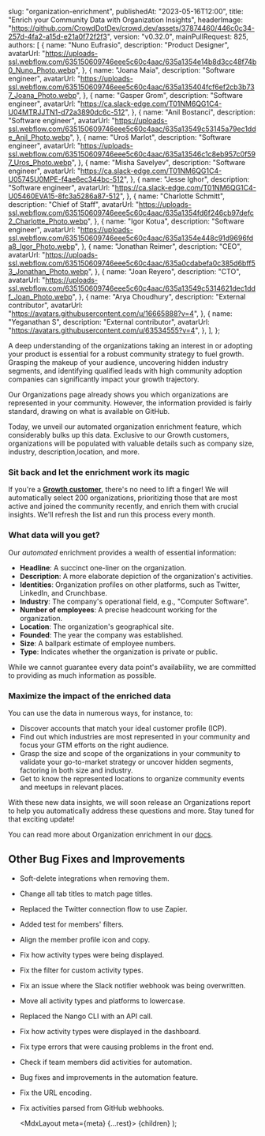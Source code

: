 
  slug: "organization-enrichment",
  publishedAt: "2023-05-16T12:00",
  title: "Enrich your Community Data with Organization Insights",
  headerImage:
    "https://github.com/CrowdDotDev/crowd.dev/assets/37874460/446c0c34-257d-4fa2-a15d-e21a0f72f2f3",
  version: "v0.32.0",
  mainPullRequest: 825,
  authors: [
    {
      name: "Nuno Eufrasio",
      description: "Product Designer",
      avatarUrl:
        "https://uploads-ssl.webflow.com/635150609746eee5c60c4aac/635a1354e14b8d3cc48f74b0_Nuno_Photo.webp",
    },
    {
      name: "Joana Maia",
      description: "Software engineer",
      avatarUrl:
        "https://uploads-ssl.webflow.com/635150609746eee5c60c4aac/635a135404fcf6ef2cb3b737_Joana_Photo.webp",
    },
    {
      name: "Gasper Grom",
      description: "Software engineer",
      avatarUrl: "https://ca.slack-edge.com/T01NM6QG1C4-U04MTRJJTN1-d72a3890dc6c-512",
    },
    {
      name: "Anil Bostanci",
      description: "Software engineer",
      avatarUrl:
        "https://uploads-ssl.webflow.com/635150609746eee5c60c4aac/635a13549c53145a79ec1dde_Anil_Photo.webp",
    },
    {
      name: "Uroš Marlot",
      description: "Software engineer",
      avatarUrl:
        "https://uploads-ssl.webflow.com/635150609746eee5c60c4aac/635a13546c1c8eb957c0f597_Uros_Photo.webp",
    },
    {
      name: "Misha Savelyev",
      description: "Software engineer",
      avatarUrl: "https://ca.slack-edge.com/T01NM6QG1C4-U05745U0MPE-f4ae6ec344bc-512",
    },
    {
      name: "Jesse Ighor",
      description: "Software engineer",
      avatarUrl: "https://ca.slack-edge.com/T01NM6QG1C4-U05460EVA15-8fc3a5286a87-512",
    },
    {
      name: "Charlotte Schmitt",
      description: "Chief of Staff",
      avatarUrl:
        "https://uploads-ssl.webflow.com/635150609746eee5c60c4aac/635a1354fd6f246cb97defc2_Charlotte_Photo.webp",
    },
    {
      name: "Igor Kotua",
      description: "Software engineer",
      avatarUrl:
        "https://uploads-ssl.webflow.com/635150609746eee5c60c4aac/635a1354e448c91d9696fda8_Igor_Photo.webp",
    },
    {
      name: "Jonathan Reimer",
      description: "CEO",
      avatarUrl:
        "https://uploads-ssl.webflow.com/635150609746eee5c60c4aac/635a0cdabefa0c385d6bff53_Jonathan_Photo.webp",
    },
    {
      name: "Joan Reyero",
      description: "CTO",
      avatarUrl:
        "https://uploads-ssl.webflow.com/635150609746eee5c60c4aac/635a13549c5314621dec1ddf_Joan_Photo.webp",
    },
    {
      name: "Arya Choudhury",
      description: "External contributor",
      avatarUrl: "https://avatars.githubusercontent.com/u/16665888?v=4",
    },
    {
      name: "Yeganathan S",
      description: "External contributor",
      avatarUrl: "https://avatars.githubusercontent.com/u/63534555?v=4",
    },
  ],
};

A deep understanding of the organizations taking an interest in or adopting your product is essential for a robust community strategy to fuel growth. Grasping the makeup of your audience, uncovering hidden industry segments, and identifying qualified leads with high community adoption companies can significantly impact your growth trajectory.

Our Organizations page already shows you which organizations are represented in your community. However, the information provided is fairly standard, drawing on what is available on GitHub.

Today, we unveil our automated organization enrichment feature, which considerably bulks up this data. Exclusive to our Growth customers, organizations will be populated with valuable details such as company size, industry, description,location, and more.

### Sit back and let the enrichment work its magic

If you're a [**Growth customer**](https://www.crowd.dev/pricing), there's no need to lift a finger! We will automatically select 200 organizations, prioritizing those that are most active and joined the community recently, and enrich them with crucial insights. We'll refresh the list and run this process every month.

### What data will you get?

Our *automated* enrichment provides a wealth of essential information:

- **Headline**: A succinct one-liner on the organization.
- **Description**: A more elaborate depiction of the organization's activities.
- **Identities**: Organization profiles on other platforms, such as Twitter, LinkedIn, and Crunchbase.
- **Industry**: The company's operational field, e.g., "Computer Software".
- **Number of employees**: A precise headcount working for the organization.
- **Location**: The organization's geographical site.
- **Founded**: The year the company was established.
- **Size**: A ballpark estimate of employee numbers.
- **Type**: Indicates whether the organization is private or public.

While we cannot guarantee every data point's availability, we are committed to providing as much information as possible.

### Maximize the impact of the enriched data

You can use the data in numerous ways, for instance, to:

- Discover accounts that match your ideal customer profile (ICP).
- Find out which industries are most represented in your community and focus your GTM efforts on the right audience.
- Grasp the size and scope of the organizations in your community to validate your go-to-market strategy or uncover hidden segments, factoring in both size and industry.
- Get to know the represented locations to organize community events and meetups in relevant places.

With these new data insights, we will soon release an Organizations report to help you automatically address these questions and more. Stay tuned for that exciting update!

You can read more about Organization enrichment in our [docs](https://docs.crowd.dev/docs/organization-enrichment).

## Other Bug Fixes and Improvements

- Soft-delete integrations when removing them. <PullRequest number="855"/>
- Change all tab titles to match page titles. <PullRequest number="819"/>
- Replaced the Twitter connection flow to use Zapier. <PullRequest number="846"/>
- Added test for members' filters. <PullRequest number="790"/>
- Align the member profile icon and copy. <PullRequest number="822"/>
- Fix how activity types were being displayed. <PullRequest number="851"/>
- Fix the filter for custom activity types. <PullRequest number="843"/>
- Fix an issue where the Slack notifier webhook was being overwritten. <PullRequest number="856"/>
- Move all activity types and platforms to lowercase. <PullRequest number="849"/>
- Replaced the Nango CLI with an API call. <PullRequest number="850"/>
- Fix how activity types were displayed in the dashboard. <PullRequest number="847"/>
- Fix type errors that were causing problems in the front end. <PullRequest number="841"/>
- Check if team members did activities for automation. <PullRequest number="845"/>
- Bug fixes and improvements in the automation feature. <PullRequest number="840"/>
- Fix the URL encoding. <PullRequest number="818"/>
- Fix activities parsed from GitHub webhooks. <PullRequest number="839"/>

  <MdxLayout meta={meta} {...rest}>
    {children}
  </MdxLayout>
);

